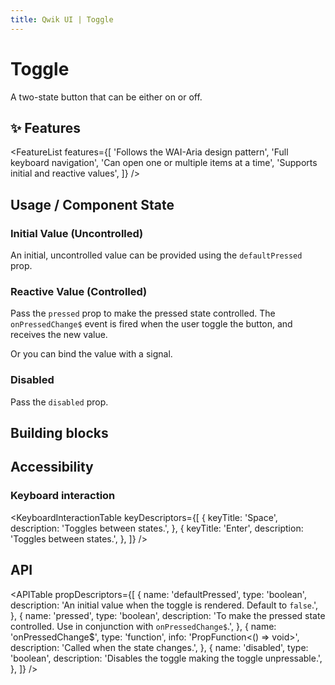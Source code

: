 ```yaml
---
title: Qwik UI | Toggle
---
```



<StatusBanner status={statusByComponent.headless.Toggle} />

# Toggle

A two-state button that can be either on or off.

<Showcase name="hero" />

## ✨ Features

<FeatureList
  features={[
    'Follows the WAI-Aria design pattern',
    'Full keyboard navigation',
    'Can open one or multiple items at a time',
    'Supports initial and reactive values',
  ]}
/>

## Usage / Component State

### Initial Value (Uncontrolled)

An initial, uncontrolled value can be provided using the `defaultPressed` prop.

<Showcase name="defaultPressed" />

### Reactive Value (Controlled)

Pass the `pressed` prop to make the pressed state controlled.
The `onPressedChange$` event is fired when the user toggle the button, and receives the new value.

<Showcase name="pressed" />

Or you can bind the value with a signal.

<Showcase name="bind-pressed" />

### Disabled

Pass the `disabled` prop.

<Showcase name="disabled" />

## Building blocks

<CodeSnippet name="building-blocks" />

## Accessibility

### Keyboard interaction

<KeyboardInteractionTable
  keyDescriptors={[
    {
      keyTitle: 'Space',
      description: 'Toggles between states.',
    },
    {
      keyTitle: 'Enter',
      description: 'Toggles between states.',
    },
  ]}
/>

## API

<APITable
  propDescriptors={[
    {
      name: 'defaultPressed',
      type: 'boolean',
      description: 'An initial value when the toggle is rendered. Default to `false`.',
    },
    {
      name: 'pressed',
      type: 'boolean',
      description:
        'To make the pressed state controlled. Use in conjunction with `onPressedChange$`.',
    },
    {
      name: 'onPressedChange$',
      type: 'function',
      info: 'PropFunction<() => void>',
      description: 'Called when the state changes.',
    },
    {
      name: 'disabled',
      type: 'boolean',
      description: 'Disables the toggle making the toggle unpressable.',
    },
  ]}
/>
